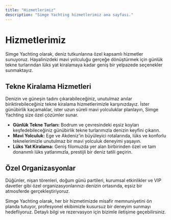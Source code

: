 ```yaml
---
title: "Hizmetlerimiz"
description: "Simge Yachting hizmetlerimiz ana sayfası."
---
```


# Hizmetlerimiz

Simge Yachting olarak, deniz tutkunlarına özel kapsamlı hizmetler sunuyoruz. Hayalinizdeki mavi yolculuğu gerçeğe dönüştürmek için günlük tekne turlarından lüks yat kiralamaya kadar geniş bir yelpazede seçenekler sunmaktayız.

## Tekne Kiralama Hizmetleri

Denizin ve güneşin tadını çıkarabileceğiniz, unutulmaz anılar biriktirebileceğiniz tekne kiralama hizmetlerimizle karşınızdayız. İster günübirlik kaçamaklar, ister uzun süreli mavi yolculuklar planlayın, Simge Yachting size özel çözümler sunar.

*   **Günlük Tekne Turları:** Bodrum ve çevresindeki eşsiz koyları keşfedebileceğiniz günübirlik tekne turlarımızla denizin keyfini çıkarın.
*   **Mavi Yolculuk:** Ege ve Akdeniz'in büyüleyici rotalarında, lüks ve konforlu teknelerimizle unutulmaz bir mavi yolculuk deneyimi yaşayın.
*   **Lüks Yat Kiralama:** Geniş filomuzda yer alan birbirinden özel ve tam donanımlı lüks yatlarımızla, prestijli bir deniz tatili geçirin.

## Özel Organizasyonlar

Düğünler, nişan törenleri, doğum günü partileri, kurumsal etkinlikler ve VIP davetler gibi özel organizasyonlarınızı denizin ortasında, eşsiz bir atmosferde gerçekleştiriyoruz.



Simge Yachting olarak, her bir hizmetimizde misafir memnuniyetini ön planda tutuyor, profesyonel ekibimizle kusursuz bir deneyim sunmayı hedefliyoruz. Detaylı bilgi ve rezervasyon için bizimle iletişime geçebilirsiniz.
